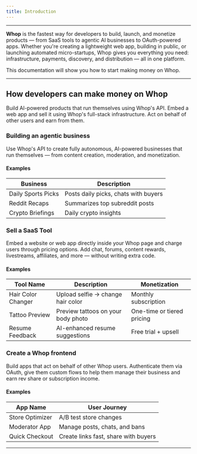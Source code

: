 ```yaml
---
title: Introduction
---
```


---

**Whop** is the fastest way for developers to build, launch, and monetize products — from SaaS tools to agentic AI businesses to OAuth-powered apps. Whether you're creating a lightweight web app, building in public, or launching automated micro-startups, Whop gives you everything you need: infrastructure, payments, discovery, and distribution — all in one platform.

This documentation will show you how to start making money on Whop.

---

## How developers can make money on Whop

<CardGroup cols={3}>
  <Card
    title="Build an agentic app"
    icon="bolt"
    href="/what-to-build/agentic-businesses"
    color="#0285c7"
  >
    Build AI-powered products that run themselves using Whop's API.
  </Card>
  <Card
    title="Sell a SaaS product"
    href="/what-to-build/saas"
    icon="globe"
    color="#ea5a0c"
  >
    Embed a web app and sell it using Whop's full-stack infrastructure.
  </Card>
  <Card
    title="Build a custom Whop frontend for users"
    href="/what-to-build/frontends"
    icon="key"
    color="#0285c7"
  >
    Act on behalf of other users and earn from them.
  </Card>
</CardGroup>

### Building an agentic business  
Use Whop's API to create fully autonomous, AI-powered businesses that run themselves — from content creation, moderation, and monetization.

#### Examples

| Business          | Description                          |
|-------------------|--------------------------------------|
| Daily Sports Picks| Posts daily picks, chats with buyers |
| Reddit Recaps     | Summarizes top subreddit posts       |
| Crypto Briefings  | Daily crypto insights                |

### Sell a SaaS Tool 
Embed a website or web app directly inside your Whop page and charge users through pricing options. Add chat, forums, content rewards, livestreams, affiliates, and more — without writing extra code.

#### Examples

| Tool Name         | Description                          | Monetization            |
|-------------------|--------------------------------------|-------------------------|
| Hair Color Changer| Upload selfie → change hair color    | Monthly subscription    |
| Tattoo Preview    | Preview tattoos on your body photo   | One-time or tiered pricing|
| Resume Feedback   | AI-enhanced resume suggestions       | Free trial + upsell     |

### Create a Whop frontend
Build apps that act on behalf of other Whop users. Authenticate them via OAuth, give them custom flows to help them manage their business and earn rev share or subscription income.

#### Examples

| App Name          | User Journey                         |
|-------------------|--------------------------------------|
| Store Optimizer   | A/B test store changes               |
| Moderator App     | Manage posts, chats, and bans        |
| Quick Checkout    | Create links fast, share with buyers |

---


